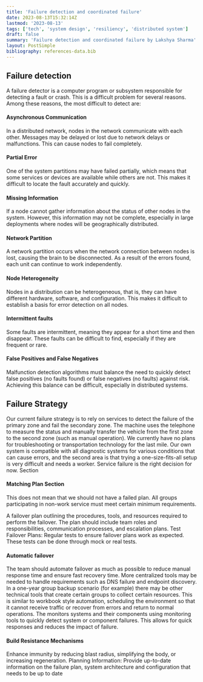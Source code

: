 ```yaml
---
title: 'Failure detection and coordinated failure'
date: 2023-08-13T15:32:14Z
lastmod: '2023-08-13'
tags: ['tech', 'system design', 'resiliency', 'distributed system']
draft: false
summary: 'Failure detection and coordinated failure by Lakshya Sharma'
layout: PostSimple
bibliography: references-data.bib
---
```


<TOCInline toc={props.toc} asDisclosure />

## Failure detection

A failure detector is a computer program or subsystem responsible for detecting a fault or crash. This is a difficult problem for several reasons. Among these reasons, the most difficult to detect are:

#### Asynchronous Communication

In a distributed network, nodes in the network communicate with each other.
Messages may be delayed or lost due to network delays or malfunctions. This can cause nodes to fail completely.

#### Partial Error

One of the system partitions may have failed partially, which means that some services or devices are available while others are not. This makes it difficult to locate the fault accurately and quickly.

#### Missing Information

If a node cannot gather information about the status of other nodes in the system.
However, this information may not be complete, especially in large deployments where nodes will be geographically distributed.

#### Network Partition

A network partition occurs when the network connection between nodes is lost, causing the brain to be disconnected. As a result of the errors found, each unit can continue to work independently.

#### Node Heterogeneity

Nodes in a distribution can be heterogeneous, that is, they can have different hardware, software, and configuration. This makes it difficult to establish a basis for error detection on all nodes.

#### Intermittent faults

Some faults are intermittent, meaning they appear for a short time and then disappear. These faults can be difficult to find, especially if they are frequent or rare.

#### False Positives and False Negatives

Malfunction detection algorithms must balance the need to quickly detect false positives (no faults found) or false negatives (no faults) against risk. Achieving this balance can be difficult, especially in distributed systems.

## Failure Strategy

Our current failure strategy is to rely on services to detect the failure of the primary zone and fail the secondary zone.
The machine uses the telephone to measure the status and manually transfer the vehicle from the first zone to the second zone (such as manual operation). We currently have no plans for troubleshooting or transportation technology for the last mile. Our own system is compatible with all diagnostic systems for various conditions that can cause errors, and the second area is that trying a one-size-fits-all setup is very difficult and needs a worker. Service failure is the right decision for now. Section

#### Matching Plan Section

This does not mean that we should not have a failed plan.
All groups participating in non-work service must meet certain minimum requirements.

A failover plan outlining the procedures, tools, and resources required to perform the failover. The plan should include team roles and responsibilities, communication processes, and escalation plans.
Test Failover Plans: Regular tests to ensure failover plans work as expected. These tests can be done through mock or real tests.

#### Automatic failover

The team should automate failover as much as possible to reduce manual response time and ensure fast recovery time. More centralized tools may be needed to handle requirements such as DNS failure and endpoint discovery. In a one-year group backup scenario (for example) there may be other technical tools that create certain groups to collect certain resources. This is similar to workbook style automation, scheduling the environment so that it cannot receive traffic or recover from errors and return to normal operations. The
monitors systems and their components using monitoring tools to quickly detect system or component failures.
This allows for quick responses and reduces the impact of failure.

#### Build Resistance Mechanisms

Enhance immunity by reducing blast radius, simplifying the body, or increasing regeneration.
Planning Information: Provide up-to-date information on the failure plan, system architecture and configuration that needs to be up to date

